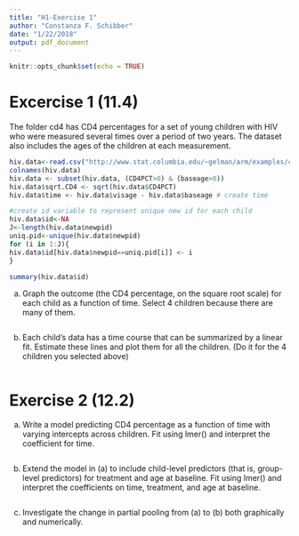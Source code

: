 ```yaml
---
title: "H1-Exercise 1"
author: "Constanza F. Schibber"
date: "1/22/2018"
output: pdf_document
---
```


```r
knitr::opts_chunk$set(echo = TRUE)
```

# Excercise 1 (11.4)

 The folder cd4 has CD4 percentages for a set of young children with HIV who were measured several times over a period of two years. The dataset also includes the ages of the children at each measurement.

```r
hiv.data<-read.csv("http://www.stat.columbia.edu/~gelman/arm/examples/cd4/allvar.csv")
colnames(hiv.data)
hiv.data <- subset(hiv.data, (CD4PCT>0) & (baseage>0))
hiv.data$sqrt.CD4 <- sqrt(hiv.data$CD4PCT) 
hiv.data$time <- hiv.data$visage - hiv.data$baseage # create time

#create id variable to represent unique new id for each child
hiv.data$id<-NA
J<-length(hiv.data$newpid)
uniq.pid<-unique(hiv.data$newpid)
for (i in 1:J){
hiv.data$id[hiv.data$newpid==uniq.pid[i]] <- i
}

summary(hiv.data$id)
```

(a) Graph the outcome (the CD4 percentage, on the square root scale) for each child as a function of time. Select 4 children because there are many of them.

```r

```

(b) Each child’s data has a time course that can be summarized by a linear fit. Estimate these lines and plot them for all the children. (Do it for the 4 children you selected above)

```r

```

# Exercise 2 (12.2)

(a) Write a model predicting CD4 percentage as a function of time with varying intercepts across children. Fit using lmer() and interpret the coefficient for time.


```r

```

(b) Extend the model in (a) to include child-level predictors (that is, group-level predictors) for treatment and age at baseline. Fit using lmer() and interpret the coefficients on time, treatment, and age at baseline.

```r

```

(c) Investigate the change in partial pooling from (a) to (b) both graphically and numerically.

```r

```


